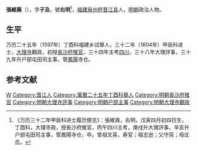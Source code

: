 '''張維嶤'''（{{bd|？||？|catIdx=}}），字'''子及'''，號'''右明'''<ref>《万历三十二年甲辰科进士履历便览》：張維嶤，右明，戊寅四月初四日生，丁酉科，大理寺政，授長沙府推官，丙午四川主考，庚戌升大理評事，辛亥升户部屯田司主事，管鳳陽寺仓，卒。曾祖文英，寿官；祖志逊；父守简；母庄氏。</ref>，[[福建|福建]][[泉州府|泉州府]][[晋江县|晋江县]]人，[[明朝|明朝]]政治人物。

== 生平 ==
万历二十五年（1597年）丁酉科福建乡试舉人，三十二年（1604年）甲辰科进士，[[大理寺|大理寺]]觀政，初授[[長沙府|長沙府]][[推官|推官]]，三十四年主考[[四川|四川]]，三十八年大理評事，三十九年升户部屯田司主事，管[[鳳陽|鳳陽]]寺仓。

==参考文献==
{{reflist}}

{{萬曆三十二年甲辰科殿試金榜}}

{{Authority control}}

{{DEFAULTSORT:}}
[[Category:张姓|W]]
[[Category:晋江人|Category:晋江人]]
[[Category:萬曆二十五年丁酉科舉人|Category:萬曆二十五年丁酉科舉人]]
[[Category:明朝長沙府推官|Category:明朝長沙府推官]]
[[Category:明朝大理寺評事|Category:明朝大理寺評事]]
[[Category:明朝户部主事|Category:明朝户部主事]]
[[Category:明朝大理寺觀政|Category:明朝大理寺觀政]]